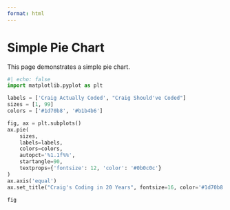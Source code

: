 ```yaml
---
format: html
---
```


# Simple Pie Chart

This page demonstrates a simple pie chart.

```python
#| echo: false
import matplotlib.pyplot as plt

labels = ['Craig Actually Coded', "Craig Should've Coded"]
sizes = [1, 99]
colors = ['#1d70b8', '#b1b4b6']

fig, ax = plt.subplots()
ax.pie(
    sizes,
    labels=labels,
    colors=colors,
    autopct='%1.1f%%',
    startangle=90,
    textprops={'fontsize': 12, 'color': '#0b0c0c'}
)
ax.axis('equal')
ax.set_title("Craig's Coding in 20 Years", fontsize=16, color='#1d70b8')

fig 
```
